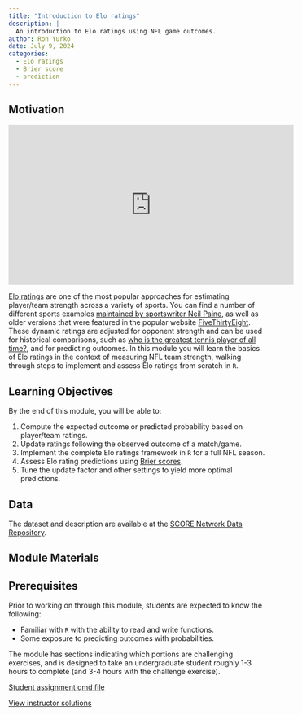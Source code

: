 ```yaml
---
title: "Introduction to Elo ratings"
description: |
  An introduction to Elo ratings using NFL game outcomes.
author: Ron Yurko
date: July 9, 2024
categories:
  - Elo ratings
  - Brier score
  - prediction
---
```


## Motivation

<iframe width="560" height="315" src="https://www.youtube.com/embed/NwaEKxinKKM?si=NTT9J6bJfjGqq0oN" title="YouTube video player" frameborder="0" allow="accelerometer; autoplay; clipboard-write; encrypted-media; gyroscope; picture-in-picture; web-share" referrerpolicy="strict-origin-when-cross-origin" allowfullscreen></iframe>

[Elo ratings](https://en.wikipedia.org/wiki/Elo_rating_system) are one of the most popular approaches for estimating player/team strength across a variety of sports. You can find a number of different sports examples [maintained by sportswriter Neil Paine](https://neilpaine.substack.com/t/elo-ratings), as well as older versions that were featured in the popular website [FiveThirtyEight](https://fivethirtyeight.com/features/the-best-mlb-teams-of-all-time-according-to-elo/). These dynamic ratings are adjusted for opponent strength and can be used for historical comparisons, such as [who is the greatest tennis player of all time?](https://tennisabstract.com/reports/wta_elo_ratings.html), and for predicting outcomes. In this module you will learn the basics of Elo ratings in the context of measuring NFL team strength, walking through steps to implement and assess Elo ratings from scratch in `R`.

## Learning Objectives

By the end of this module, you will be able to:

1. Compute the expected outcome or predicted probability based on player/team ratings.
2. Update ratings following the observed outcome of a match/game.
3. Implement the complete Elo ratings framework in `R` for a full NFL season.
4. Assess Elo rating predictions using [Brier scores](https://en.wikipedia.org/wiki/Brier_score).
5. Tune the update factor and other settings to yield more optimal predictions.

## Data

The dataset and description are available at the [SCORE Network Data Repository](https://data.scorenetwork.org/football/nfl-game-outcomes.html).

## Module Materials

::: {.callout-warning}
## Prerequisites

Prior to working on through this module, students are expected to know the following:

* Familiar with `R` with the ability to read and write functions.
* Some exposure to predicting outcomes with probabilities.

The module has sections indicating which portions are challenging exercises, and is designed to take an undergraduate student roughly 1-3 hours to complete (and 3-4 hours with the challenge exercise).

:::

[Student assignment qmd file](_student_template.qmd)

[View instructor solutions](solutions.qmd)


